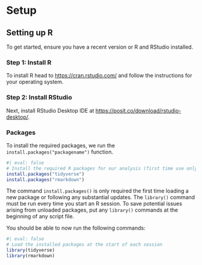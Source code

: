 # Setup

## Setting up R  

To get started, ensure you have a recent version or R and RStudio installed. 

### Step 1: Install R  

To install R head to [https://cran.rstudio.com/](https://cran.rstudio.com/) and follow the instructions for your operating system. 

### Step 2: Install RStudio  

Next, install RStudio Desktop IDE at [https://posit.co/download/rstudio-desktop/](https://posit.co/download/rstudio-desktop/).

### Packages  

To install the required packages, we run the `install.packages("packagename")` function.

```r
#| eval: false
# Install the required R packages for our analysis (first time use only)
install.packages("tidyverse")
install.packages("rmarkdown")
```

:::{.callout-note}
The command `install.packages()` is only required the first time loading a new package or following any substantial updates. The `library()` command must be run  every time you start an R session. To save potential issues arising from unloaded packages, put any `library()` commands at the beginning of any script file.
:::

You should be able to now run the following commands: 

```r
#| eval: false
# Load the installed packages at the start of each session
library(tidyverse)
library(rmarkdown)
```
